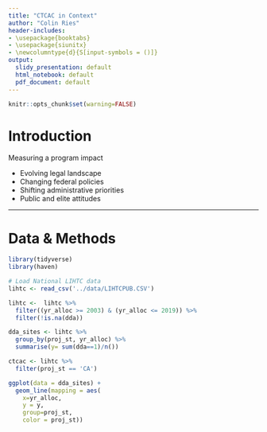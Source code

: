 ```yaml
---
title: "CTCAC in Context"
author: "Colin Ries"
header-includes:
- \usepackage{booktabs}
- \usepackage{siunitx}
- \newcolumntype{d}{S[input-symbols = ()]}
output:
  slidy_presentation: default
  html_notebook: default
  pdf_document: default
---
```


```r

knitr::opts_chunk$set(warning=FALSE)

```

# Introduction

Measuring a program impact

- Evolving legal landscape
- Changing federal policies
- Shifting administrative priorities
- Public and elite attitudes


---

# Data & Methods

```r

library(tidyverse)
library(haven)

```


```r
# Load National LIHTC data
lihtc <- read_csv('../data/LIHTCPUB.CSV')

lihtc <-  lihtc %>% 
  filter((yr_alloc >= 2003) & (yr_alloc <= 2019)) %>% 
  filter(!is.na(dda))

dda_sites <- lihtc %>%
  group_by(proj_st, yr_alloc) %>% 
  summarise(y= sum(dda==1)/n())

ctcac <- lihtc %>% 
  filter(proj_st == 'CA')

ggplot(data = dda_sites) +
  geom_line(mapping = aes(
    x=yr_alloc, 
    y = y, 
    group=proj_st,
    color = proj_st))
  

```

